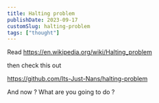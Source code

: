 ```yaml
---
title: Halting problem
publishDate: 2023-09-17
customSlug: halting-problem
tags: ["thought"]
---
```


Read https://en.wikipedia.org/wiki/Halting_problem

then check this out

https://github.com/Its-Just-Nans/halting-problem


<Thought>
And now ? What are you going to do ?
</Thought>
